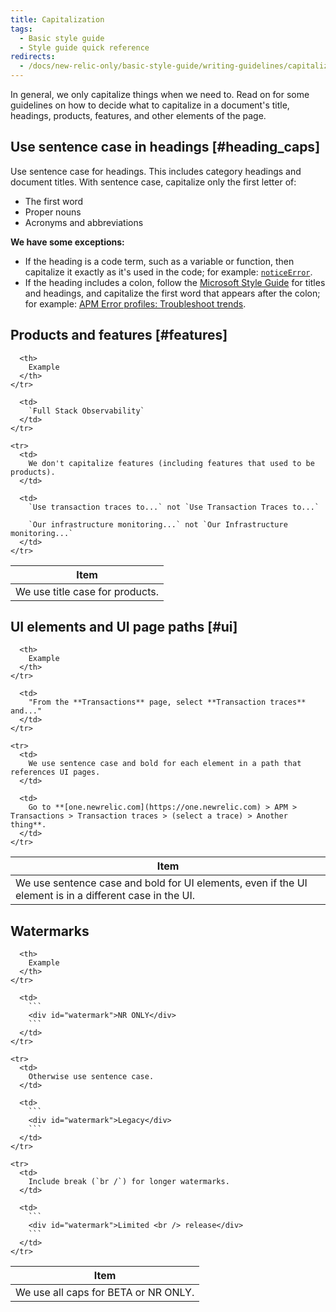 ```yaml
---
title: Capitalization
tags:
  - Basic style guide
  - Style guide quick reference
redirects:
  - /docs/new-relic-only/basic-style-guide/writing-guidelines/capitalization
---
```


In general, we only capitalize things when we need to. Read on for some guidelines on how to decide what to capitalize in a document's title, headings, products, features, and other elements of the page.

## Use sentence case in headings [#heading_caps]

Use sentence case for headings. This includes category headings and document titles. With sentence case, capitalize only the first letter of:

* The first word
* Proper nouns
* Acronyms and abbreviations

**We have some exceptions:**

* If the heading is a code term, such as a variable or function, then capitalize it exactly as it's used in the code; for example: [`noticeError`](/docs/browser/new-relic-browser/browser-agent-spa-api/notice-error).
* If the heading includes a colon, follow the [Microsoft Style Guide](https://docs.microsoft.com/en-us/style-guide/punctuation/colons#in-titles-and-headings) for titles and headings, and capitalize the first word that appears after the colon; for example: [APM Error profiles: Troubleshoot trends](/docs/apm/applications-menu/error-analytics/apm-error-profiles-troubleshoot-trends).

## Products and features [#features]

<table>
  <thead>
    <tr>
      <th style={{ width: "250px" }}>
        Item
      </th>

      <th>
        Example
      </th>
    </tr>
  </thead>

  <tbody>
    <tr>
      <td>
        We use title case for products.
      </td>

      <td>
        `Full Stack Observability`
      </td>
    </tr>

    <tr>
      <td>
        We don't capitalize features (including features that used to be products).
      </td>

      <td>
        `Use transaction traces to...` not `Use Transaction Traces to...`
        
        `Our infrastructure monitoring...` not `Our Infrastructure monitoring...`
      </td>
    </tr>
  </tbody>
</table>

## UI elements and UI page paths [#ui]

<table>
  <thead>
    <tr>
      <th style={{ width: "350px" }}>
        Item
      </th>

      <th>
        Example
      </th>
    </tr>
  </thead>

  <tbody>
    <tr>
      <td>
        We use sentence case and bold for UI elements, even if the UI element is in a different case in the UI.
      </td>

      <td>
        "From the **Transactions** page, select **Transaction traces** and..."
      </td>
    </tr>

    <tr>
      <td>
        We use sentence case and bold for each element in a path that references UI pages.
      </td>

      <td>
        Go to **[one.newrelic.com](https://one.newrelic.com) > APM > Transactions > Transaction traces > (select a trace) > Another thing**.
      </td>
    </tr>
  </tbody>
</table>

## Watermarks

<table>
  <thead>
    <tr>
      <th style={{ width: "350px" }}>
        Item
      </th>

      <th>
        Example
      </th>
    </tr>
  </thead>

  <tbody>
    <tr>
      <td>
        We use all caps for BETA or NR ONLY.
      </td>

      <td>
        ```
        <div id="watermark">NR ONLY</div>
        ```
      </td>
    </tr>

    <tr>
      <td>
        Otherwise use sentence case.
      </td>

      <td>
        ```
        <div id="watermark">Legacy</div>
        ```
      </td>
    </tr>

    <tr>
      <td>
        Include break (`br /`) for longer watermarks.
      </td>

      <td>
        ```
        <div id="watermark">Limited <br /> release</div>
        ```
      </td>
    </tr>
  </tbody>
</table>
